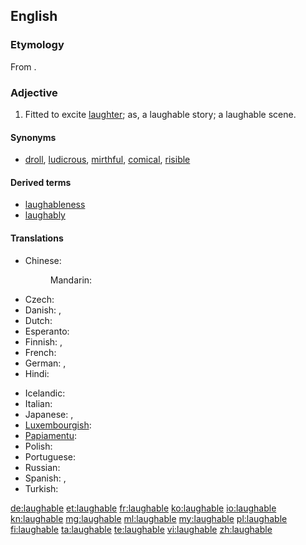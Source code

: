 ==English==

===Etymology===
From {{suffix|laugh|able}}.

===Adjective===
{{en-adj}}

# Fitted to excite [[laughter]]; as, a laughable story; a laughable scene.

====Synonyms====
* [[droll]], [[ludicrous]], [[mirthful]], [[comical]], [[risible]]

====Derived terms====
* [[laughableness]]
* [[laughably]]

====Translations====
{{trans-top|fitted to exite laughter}}
* Chinese:
*: Mandarin: {{t-|cmn|可笑|tr=kěxiào|sc=Hani}}
* Czech: {{t-|cs|směšný}}
* Danish: {{t|da|latterlig}}, {{t|da|komisk}}
* Dutch: {{t+|nl|belachelijk}}
* Esperanto: {{t-|eo|ridinda|xs=Esperanto}}
* Finnish: {{t-|fi|huvittava}}, {{t|fi|naurattava}}
* French: {{t+|fr|risible}}
* German: {{t+|de|lächerlich}}, {{t|de|lachhaft}}
* Hindi: {{t-|hi|हास्यस्पद|tr=hāsyaspad|xs=Hindi}}
{{trans-mid}}
* Icelandic: {{t+|is|hlægilegur}}
* Italian: {{t+|it|ridicolo}}
* Japanese: {{t+|ja|可笑しい|tr=おかしい, okashii}}, {{t|ja|人笑わせ|tr=ひとわらわせ, hito-warawase}}
* [[Luxembourgish]]: {{t|lb|lächerlech}}
* [[Papiamentu]]: {{tø|pap|ridíkulo}}
* Polish: {{t+|pl|śmieszny}}
* Portuguese: {{t+|pt|ridículo}}
* Russian: {{t+|ru|смешной|tr=smešnój}}
* Spanish: {{t-|es|risible}},  {{t+|es|ridículo}}
* Turkish: {{t+|tr|gülünç}}
{{trans-bottom}}

[[de:laughable]]
[[et:laughable]]
[[fr:laughable]]
[[ko:laughable]]
[[io:laughable]]
[[kn:laughable]]
[[mg:laughable]]
[[ml:laughable]]
[[my:laughable]]
[[pl:laughable]]
[[fi:laughable]]
[[ta:laughable]]
[[te:laughable]]
[[vi:laughable]]
[[zh:laughable]]